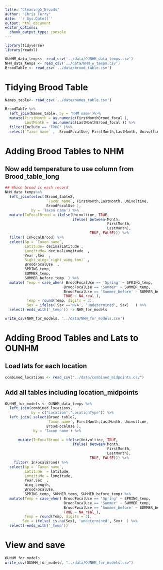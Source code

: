 ```yaml
---
title: "Cleaning5_Broods"
author: "Chris Terry"
date: '`r Sys.Date()`'
output: html_document
editor_options: 
  chunk_output_type: console
---
```


```R
library(tidyverse)
library(readxl)

OUNHM_data_temps<- read_csv('../data/OUNHM_data_temps.csv')
NHM_data_temps <- read_csv('../data/NHM_w_temps.csv')
BroodTable <- read_csv('../data/brood_table.csv')
```

# Tidying Brood Table

```r
Names_table<- read_csv('../data/names_table.csv')

BroodTable %>%
  left_join(Names_table, by = 'NHM name')%>% 
  mutate(FirstMonth = as.numeric(FirstMonthBrood_focal ),
         LastMonth =  as.numeric(LastMonthBrood_focal )) %>%
  filter(Include == 'TRUE' )%>%
  select(`Taxon name` ,  BroodFocalUse, FirstMonth,LastMonth, Univoltine )-> Brood_table2

```

# Adding Brood Tables to NHM
## Now add temperature to use column from   Brood_table_long
```r
## Which brood is each record
NHM_data_temps%>%
  left_join(select(Brood_table2,
                   `Taxon name`, FirstMonth,LastMonth, Univoltine,
                   BroodFocalUse ), 
            by = 'Taxon name') %>%
  mutate(InFocalBrood = ifelse(Univoltine, TRUE, 
                               ifelse( between(Month,
                                               FirstMonth,
                                               LastMonth),
                                       TRUE, FALSE))) %>%
  filter( InFocalBrood) %>% 
  select(Sp = `Taxon name`,
         Latitude= decimalLatitude ,
         Longitude= decimalLongitude  ,
         Year ,Sex  , 
         Right_wing=`right_wing (mm)` ,
         BroodFocalUse  ,
         SPRING_temp,
         SUMMER_temp,
         SUMMER_before_temp  ) %>%
  mutate( Temp = case_when( BroodFocalUse == 'Spring' ~ SPRING_temp,
                           BroodFocalUse == 'Summer' ~ SUMMER_temp,
                           BroodFocalUse == 'Summer_before' ~ SUMMER_before_temp,
                           TRUE ~ NA_real_),
          Temp = round(Temp, digits = 3),
          Sex = ifelse( Sex =='N/A', 'undetermined', Sex)   ) %>%
  select(-ends_with('_temp')) -> NHM_for_models

write_csv(NHM_for_models, '../data/NHM_for_models.csv')

```


# Adding Brood Tables and Lats to OUNHM

## Load lats for each location
```r
combined_locations <- read_csv("../data/combined_midpoints.csv")
```

## Add all tables including location_midpoints
```r
OUNHM_for_models <- OUNHM_data_temps %>%
  left_join(combined_locations,
            by = c("Location","LocationType")) %>%
  left_join( select(Brood_table2,
                   `Taxon name`, FirstMonth,LastMonth, Univoltine,
                   BroodFocalUse ),
             by = 'Taxon name') %>%
  
      mutate(InFocalBrood = ifelse(Univoltine, TRUE, 
                               ifelse( between(Month,
                                               FirstMonth,
                                               LastMonth),
                                       TRUE, FALSE))) %>%
    filter( InFocalBrood) %>% 
  select(Sp = `Taxon name`,
         Latitude  = latitude,
         Longitude = longitude,
         Year,Sex  , 
         Wing_Length,
         BroodFocalUse,
         SPRING_temp, SUMMER_temp, SUMMER_before_temp) %>%
  mutate(Temp = case_when( BroodFocalUse == 'Spring' ~ SPRING_temp,
                           BroodFocalUse == 'Summer' ~ SUMMER_temp,
                           BroodFocalUse == 'Summer_before' ~ SUMMER_before_temp,
                           TRUE ~ NA_real_),
         Temp = round(Temp, digits = 3),
        Sex = ifelse( is.na(Sex), 'undetermined', Sex)  ) %>%
  select(-ends_with('_temp')) 
```

# View and save
```r
OUNHM_for_models
write_csv(OUNHM_for_models, "../data/OUNHM_for_models.csv")
```

